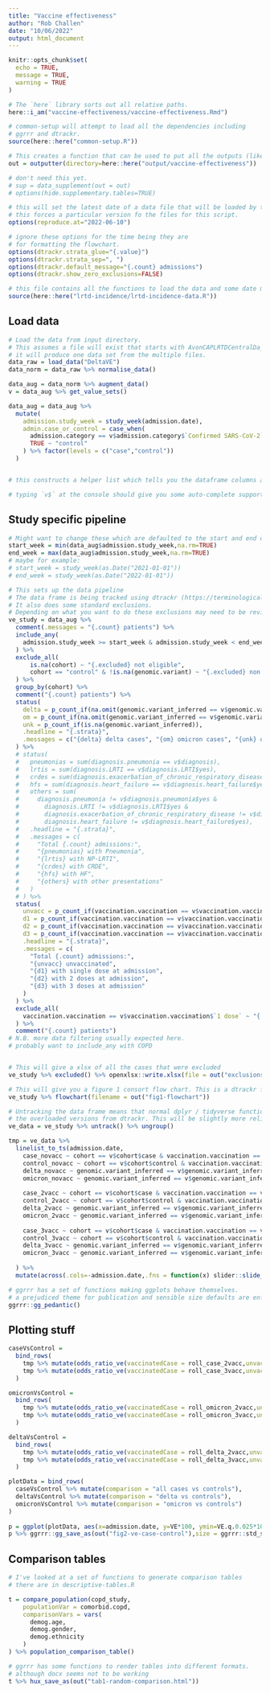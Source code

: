 ```yaml
---
title: "Vaccine effectiveness"
author: "Rob Challen"
date: "10/06/2022"
output: html_document
---
```


```r
knitr::opts_chunk$set(
  echo = TRUE,
  message = TRUE,
  warning = TRUE
)

# The `here` library sorts out all relative paths.
here::i_am("vaccine-effectiveness/vaccine-effectiveness.Rmd")

# common-setup will attempt to load all the dependencies including 
# ggrrr and dtrackr.
source(here::here("common-setup.R"))

# This creates a function that can be used to put all the outputs (like) a specific directory
out = outputter(directory=here::here("output/vaccine-effectiveness"))

# don't need this yet.
# sup = data_supplement(out = out)
# options(hide.supplementary.tables=TRUE)

# this will set the latest date of a data file that will be loaded by the data load scripts.
# this forces a particular version fo the files for this script.
options(reproduce.at="2022-06-10")

# ignore these options for the time being they are
# for formatting the flowchart.
options(dtrackr.strata_glue="{.value}")
options(dtrackr.strata_sep=", ")
options(dtrackr.default_message="{.count} admissions")
options(dtrackr.show_zero_exclusions=FALSE)

# this file contains all the functions to load the data and some date manipulation functions
source(here::here("lrtd-incidence/lrtd-incidence-data.R"))

```

## Load data

```r

# Load the data from input directory. 
# This assumes a file will exist that starts with AvonCAPLRTDCentralDa_y1..., AvonCAPLRTDCentralDa_y2... in the input directory. _y1, _y2 must be present.
# it will produce one data set from the multiple files.
data_raw = load_data("DeltaVE")
data_norm = data_raw %>% normalise_data()

data_aug = data_norm %>% augment_data() 
v = data_aug %>% get_value_sets()

data_aug = data_aug %>% 
  mutate(
    admission.study_week = study_week(admission.date),
    admin.case_or_control = case_when(
      admission.category == v$admission.category$`Confirmed SARS-CoV-2` ~ "case",
      TRUE ~ "control"
    ) %>% factor(levels = c("case","control"))
  )


# this constructs a helper list which tells you the dataframe columns and factor levels as a list

# typing `v$` at the console should give you some auto-complete support to help navigate the copd_study dataframe.

```

## Study specific pipeline

```r
# Might want to change these which are defaulted to the start and end of the data:
start_week = min(data_aug$admission.study_week,na.rm=TRUE)
end_week = max(data_aug$admission.study_week,na.rm=TRUE)
# maybe for example:
# start_week = study_week(as.Date("2021-01-01"))
# end_week = study_week(as.Date("2022-01-01"))

# This sets up the data pipeline
# The data frame is being tracked using dtrackr (https://terminological.github.io/dtrackr/index.html)
# It also does some standard exclusions. 
# Depending on what you want to do these exclusions may need to be reviewed.
ve_study = data_aug %>% 
  comment(.messages = "{.count} patients") %>%
  include_any(
    admission.study_week >= start_week & admission.study_week < end_week ~ "{.count} patients admitted \nbetween {start_date_of_week(start_week)} \n and {start_date_of_week(end_week)}"
  ) %>%
  exclude_all(
      is.na(cohort) ~ "{.excluded} not eligible",
      cohort == "control" & !is.na(genomic.variant) ~ "{.excluded} non covid cases with sequencing result"
  ) %>% 
  group_by(cohort) %>%
  comment("{.count} patients") %>%
  status(
    delta = p_count_if(na.omit(genomic.variant_inferred == v$genomic.variant_inferred$Delta)),
    om = p_count_if(na.omit(genomic.variant_inferred == v$genomic.variant_inferred$Omicron)),
    unk = p_count_if(is.na(genomic.variant_inferred)),
    .headline = "{.strata}",
    .messages = c("{delta} delta cases", "{om} omicron cases", "{unk} other cases")
  ) %>%
  # status(
  #   pneumonias = sum(diagnosis.pneumonia == v$diagnosis),
  #   lrtis = sum(diagnosis.LRTI == v$diagnosis.LRTI$yes),
  #   crdes = sum(diagnosis.exacerbation_of_chronic_respiratory_disease == v$diagnosis.exacerbation_of_chronic_respiratory_disease$yes),
  #   hfs = sum(diagnosis.heart_failure == v$diagnosis.heart_failure$yes),
  #   others = sum(
  #     diagnosis.pneumonia != v$diagnosis.pneumonia$yes & 
  #       diagnosis.LRTI != v$diagnosis.LRTI$yes & 
  #       diagnosis.exacerbation_of_chronic_respiratory_disease != v$diagnosis.exacerbation_of_chronic_respiratory_disease$yes & 
  #       diagnosis.heart_failure != v$diagnosis.heart_failure$yes),
  #   .headline = "{.strata}",
  #   .messages = c(
  #     "Total {.count} admissions:",
  #     "{pneumonias} with Pneumonia",
  #     "{lrtis} with NP-LRTI",
  #     "{crdes} with CRDE",
  #     "{hfs} with HF",
  #     "{others} with other presentations"
  #   )
  # ) %>%
  status(
    unvacc = p_count_if(vaccination.vaccination == v$vaccination.vaccination$Unvaccinated),
    d1 = p_count_if(vaccination.vaccination == v$vaccination.vaccination$`1 dose`),
    d2 = p_count_if(vaccination.vaccination == v$vaccination.vaccination$`2 doses`),
    d3 = p_count_if(vaccination.vaccination == v$vaccination.vaccination$`3 doses`),
    .headline = "{.strata}",
    .messages = c(
      "Total {.count} admissions:",
      "{unvacc} unvaccinated",
      "{d1} with single dose at admission",
      "{d2} with 2 doses at admission",
      "{d3} with 3 doses at admission"
    )
  ) %>%
  exclude_all(
    vaccination.vaccination == v$vaccination.vaccination$`1 dose` ~ "{.excluded} with only one dose at admission"
  ) %>%
  comment("{.count} patients")
# N.B. more data filtering usually expected here. 
# probably want to include_any with COPD 


# This will give a xlsx of all the cases that were excluded
ve_study %>% excluded() %>% openxlsx::write.xlsx(file = out("exclusions.xlsx"))

# This will give you a figure 1 consort flow chart. This is a dtrackr function.
ve_study %>% flowchart(filename = out("fig1-flowchart"))

# Untracking the data frame means that normal dplyr / tidyverse functions will be used rather than 
# the overloaded versions from dtrackr. This will be slightly more reliable, but from this point onwards no changes will be tracked.
ve_data = ve_study %>% untrack() %>% ungroup()

```


```r

tmp = ve_data %>% 
  linelist_to_ts(admission.date,
    case_novacc ~ cohort == v$cohort$case & vaccination.vaccination == v$vaccination.vaccination$Unvaccinated,
    control_novacc ~ cohort == v$cohort$control & vaccination.vaccination == v$vaccination.vaccination$Unvaccinated,
    delta_novacc ~ genomic.variant_inferred == v$genomic.variant_inferred$Delta & vaccination.vaccination == v$vaccination.vaccination$Unvaccinated,
    omicron_novacc ~ genomic.variant_inferred == v$genomic.variant_inferred$Omicron & vaccination.vaccination == v$vaccination.vaccination$Unvaccinated,
    
    case_2vacc ~ cohort == v$cohort$case & vaccination.vaccination == v$vaccination.vaccination$`2 doses`,
    control_2vacc ~ cohort == v$cohort$control & vaccination.vaccination == v$vaccination.vaccination$`2 doses`,
    delta_2vacc ~ genomic.variant_inferred == v$genomic.variant_inferred$Delta & vaccination.vaccination == v$vaccination.vaccination$`2 doses`,
    omicron_2vacc ~ genomic.variant_inferred == v$genomic.variant_inferred$Omicron & vaccination.vaccination == v$vaccination.vaccination$`3 doses`,
    
    case_3vacc ~ cohort == v$cohort$case & vaccination.vaccination == v$vaccination.vaccination$`3 doses`,
    control_3vacc ~ cohort == v$cohort$control & vaccination.vaccination == v$vaccination.vaccination$`3 doses`,
    delta_3vacc ~ genomic.variant_inferred == v$genomic.variant_inferred$Delta & vaccination.vaccination == v$vaccination.vaccination$`3 doses`,
    omicron_3vacc ~ genomic.variant_inferred == v$genomic.variant_inferred$Omicron & vaccination.vaccination == v$vaccination.vaccination$`3 doses`
    
  ) %>%
  mutate(across(.cols=-admission.date,.fns = function(x) slider::slide_dbl(x, sum, .before=40, .after = 40),.names = "roll_{col}")) 

```


```r

# ggrrr has a set of functions making ggplots behave themselves.
# a prejudiced theme for publication and sensible size defaults are enforced by the following
ggrrr::gg_pedantic()


```

## Plotting stuff

```r

caseVsControl = 
  bind_rows(
    tmp %>% mutate(odds_ratio_ve(vaccinatedCase = roll_case_2vacc,unvaccinatedCase = roll_case_novacc,vaccinatedControl = roll_control_2vacc, unvaccinatedControl = roll_control_novacc)) %>% mutate(doses = "two doses"),
    tmp %>% mutate(odds_ratio_ve(vaccinatedCase = roll_case_3vacc,unvaccinatedCase = roll_case_novacc,vaccinatedControl = roll_control_3vacc, unvaccinatedControl = roll_control_novacc)) %>% mutate(doses = "three doses")
  )


```

```r
omicronVsControl = 
  bind_rows(
    tmp %>% mutate(odds_ratio_ve(vaccinatedCase = roll_omicron_2vacc,unvaccinatedCase = roll_omicron_novacc,vaccinatedControl = roll_control_2vacc, unvaccinatedControl = roll_control_novacc)) %>% mutate(doses = "two doses"),
    tmp %>% mutate(odds_ratio_ve(vaccinatedCase = roll_omicron_3vacc,unvaccinatedCase = roll_omicron_novacc,vaccinatedControl = roll_control_3vacc, unvaccinatedControl = roll_control_novacc)) %>% mutate(doses = "three doses")
  )
```

```r
deltaVsControl = 
  bind_rows(
    tmp %>% mutate(odds_ratio_ve(vaccinatedCase = roll_delta_2vacc,unvaccinatedCase = roll_delta_novacc,vaccinatedControl = roll_control_2vacc, unvaccinatedControl = roll_control_novacc)) %>% mutate(doses = "two doses"),
    tmp %>% mutate(odds_ratio_ve(vaccinatedCase = roll_delta_3vacc,unvaccinatedCase = roll_delta_novacc,vaccinatedControl = roll_control_3vacc, unvaccinatedControl = roll_control_novacc)) %>% mutate(doses = "three doses")
  )
```

```r
plotData = bind_rows(
  caseVsControl %>% mutate(comparison = "all cases vs controls"),
  deltaVsControl %>% mutate(comparison = "delta vs controls"),
  omicronVsControl %>% mutate(comparison = "omicron vs controls")
)
  
p = ggplot(plotData, aes(x=admission.date, y=VE*100, ymin=VE.q.0.025*100, ymax=VE.q.0.975*100))+geom_line(aes(colour=doses))+geom_ribbon(aes(fill=doses),alpha=0.2)+coord_cartesian(ylim=c(-50,100))+facet_wrap(vars(comparison),ncol=1)+ylab("VE (%)")
p %>% ggrrr::gg_save_as(out("fig2-ve-case-control"),size = ggrrr::std_size$full)
```

## Comparison tables

```r

# I've looked at a set of functions to generate comparison tables
# there are in descriptive-tables.R

t = compare_population(copd_study, 
    populationVar = comorbid.copd,
    comparisonVars = vars(
      demog.age,
      demog.gender,
      demog.ethnicity
    )
) %>% population_comparison_table()

# ggrrr has some functions to render tables into different formats. 
# although docx seems not to be working 
t %>% hux_save_as(out("tab1-random-comparison.html"))

```
